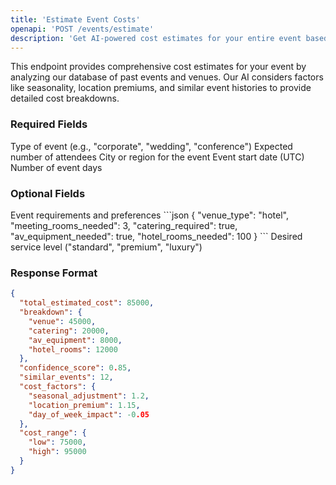 ```yaml
---
title: 'Estimate Event Costs'
openapi: 'POST /events/estimate'
description: 'Get AI-powered cost estimates for your entire event based on historical data'
---
```


This endpoint provides comprehensive cost estimates for your event by analyzing our database of past events and venues. Our AI considers factors like seasonality, location premiums, and similar event histories to provide detailed cost breakdowns.

### Required Fields

<ParamField body="event_type" type="string" required>
  Type of event (e.g., "corporate", "wedding", "conference")
</ParamField>

<ParamField body="guest_count" type="integer" required>
  Expected number of attendees
</ParamField>

<ParamField body="location" type="string" required>
  City or region for the event
</ParamField>

<ParamField body="start_date" type="datetime" required>
  Event start date (UTC)
</ParamField>

<ParamField body="duration_days" type="integer" required>
  Number of event days
</ParamField>

### Optional Fields

<ParamField body="requirements" type="object">
  Event requirements and preferences
  ```json
  {
    "venue_type": "hotel",
    "meeting_rooms_needed": 3,
    "catering_required": true,
    "av_equipment_needed": true,
    "hotel_rooms_needed": 100
  }
  ```
</ParamField>

<ParamField body="service_level" type="string">
  Desired service level ("standard", "premium", "luxury")
</ParamField>

### Response Format

```json
{
  "total_estimated_cost": 85000,
  "breakdown": {
    "venue": 45000,
    "catering": 20000,
    "av_equipment": 8000,
    "hotel_rooms": 12000
  },
  "confidence_score": 0.85,
  "similar_events": 12,
  "cost_factors": {
    "seasonal_adjustment": 1.2,
    "location_premium": 1.15,
    "day_of_week_impact": -0.05
  },
  "cost_range": {
    "low": 75000,
    "high": 95000
  }
}
``` 